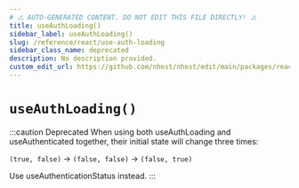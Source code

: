 ```yaml
---
# ⚠️ AUTO-GENERATED CONTENT. DO NOT EDIT THIS FILE DIRECTLY! ⚠️
title: useAuthLoading()
sidebar_label: useAuthLoading()
slug: /reference/react/use-auth-loading
sidebar_class_name: deprecated
description: No description provided.
custom_edit_url: https://github.com/nhost/nhost/edit/main/packages/react/src/useAuthLoading.ts#L13
---
```


# `useAuthLoading()`

:::caution Deprecated
When using both useAuthLoading and useAuthenticated together, their initial state will change
three times:

`(true, false)` -> `(false, false)` -> `(false, true)`

Use useAuthenticationStatus instead.
:::
